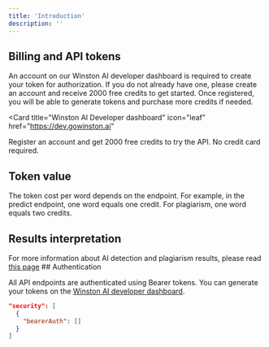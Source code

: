 ```yaml
---
title: 'Introduction'
description: ''
---
```


## Billing and API tokens

An account on our Winston AI developer dashboard is required to create your token for authorization. If you do not already have one, please create an account and receive 2000 free credits to get started. Once registered, you will be able to generate tokens and purchase more credits if needed.

<Card
  title="Winston AI Developer dashboard"
  icon="leaf"
  href="https://dev.gowinston.ai"
>
  Register an account and get 2000 free credits to try the API. No credit card required.
</Card>

## Token value

The token cost per word depends on the endpoint. For example, in the predict endpoint, one word equals one credit. For plagiarism, one word equals two credits.


## Results interpretation

<Note>
  For more information about AI detection and plagiarism results, please read <a href="https://gowinston.ai/interpreting-our-ai-detection-scores/" target="_blank">this page</a>
</Note>
## Authentication

All API endpoints are authenticated using Bearer tokens. You can generate your tokens on the <a href="https://dev.gowinston.ai" target="_blank">Winston AI developer dashboard</a>.

```json
"security": [
  {
    "bearerAuth": []
  }
]
```
